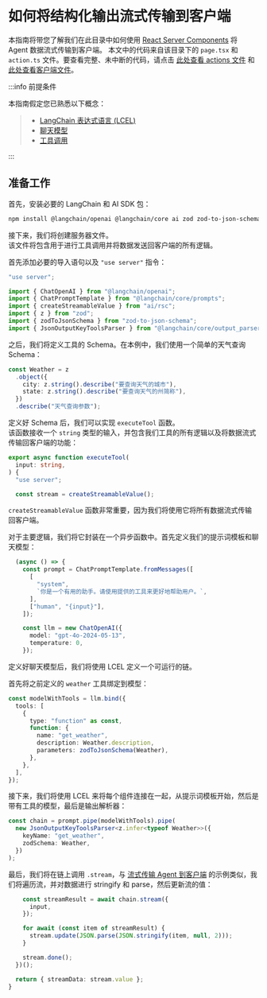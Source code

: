 # 如何将结构化输出流式传输到客户端

本指南将带您了解我们在此目录中如何使用 [React Server Components](https://react.dev/reference/rsc/server-components) 将 Agent 数据流式传输到客户端。
本文中的代码来自该目录下的 `page.tsx` 和 `action.ts` 文件。要查看完整、未中断的代码，请点击 [此处查看 actions 文件](https://github.com/langchain-ai/langchain-nextjs-template/blob/main/app/ai_sdk/tools/action.ts)
和 [此处查看客户端文件](https://github.com/langchain-ai/langchain-nextjs-template/blob/main/app/ai_sdk/tools/page.tsx)。

:::info 前提条件

本指南假定您已熟悉以下概念：

> - [LangChain 表达式语言 (LCEL)](/docs/concepts/lcel)
> - [聊天模型](/docs/concepts/chat_models)
> - [工具调用](/docs/concepts/tool_calling)

:::

## 准备工作

首先，安装必要的 LangChain 和 AI SDK 包：

```bash npm2yarn
npm install @langchain/openai @langchain/core ai zod zod-to-json-schema
```

接下来，我们将创建服务器文件。  
该文件将包含用于进行工具调用并将数据发送回客户端的所有逻辑。

首先添加必要的导入语句以及 `"use server"` 指令：

```typescript
"use server";

import { ChatOpenAI } from "@langchain/openai";
import { ChatPromptTemplate } from "@langchain/core/prompts";
import { createStreamableValue } from "ai/rsc";
import { z } from "zod";
import { zodToJsonSchema } from "zod-to-json-schema";
import { JsonOutputKeyToolsParser } from "@langchain/core/output_parsers/openai_tools";
```

之后，我们将定义工具的 Schema。在本例中，我们使用一个简单的天气查询 Schema：

```typescript
const Weather = z
  .object({
    city: z.string().describe("要查询天气的城市"),
    state: z.string().describe("要查询天气的州简称"),
  })
  .describe("天气查询参数");
```

定义好 Schema 后，我们可以实现 `executeTool` 函数。  
该函数接收一个 `string` 类型的输入，并包含我们工具的所有逻辑以及将数据流式传输回客户端的功能：

```typescript
export async function executeTool(
  input: string,
) {
  "use server";

  const stream = createStreamableValue();
```

`createStreamableValue` 函数非常重要，因为我们将使用它将所有数据流式传输回客户端。

对于主要逻辑，我们将它封装在一个异步函数中。首先定义我们的提示词模板和聊天模型：

```typescript
  (async () => {
    const prompt = ChatPromptTemplate.fromMessages([
      [
        "system",
        `你是一个有用的助手。请使用提供的工具来更好地帮助用户。`,
      ],
      ["human", "{input}"],
    ]);

    const llm = new ChatOpenAI({
      model: "gpt-4o-2024-05-13",
      temperature: 0,
    });

```

定义好聊天模型后，我们将使用 LCEL 定义一个可运行的链。

首先将之前定义的 `weather` 工具绑定到模型：

```typescript
const modelWithTools = llm.bind({
  tools: [
    {
      type: "function" as const,
      function: {
        name: "get_weather",
        description: Weather.description,
        parameters: zodToJsonSchema(Weather),
      },
    },
  ],
});
```

接下来，我们将使用 LCEL 来将每个组件连接在一起，从提示词模板开始，然后是带有工具的模型，最后是输出解析器：

```typescript
const chain = prompt.pipe(modelWithTools).pipe(
  new JsonOutputKeyToolsParser<z.infer<typeof Weather>>({
    keyName: "get_weather",
    zodSchema: Weather,
  })
);
```

最后，我们将在链上调用 `.stream`，与 [流式传输 Agent 到客户端](/docs/how_to/stream_agent_client)
的示例类似，我们将遍历流，并对数据进行 stringify 和 parse，然后更新流的值：

```typescript
    const streamResult = await chain.stream({
      input,
    });

    for await (const item of streamResult) {
      stream.update(JSON.parse(JSON.stringify(item, null, 2)));
    }

    stream.done();
  })();

  return { streamData: stream.value };
}
```
